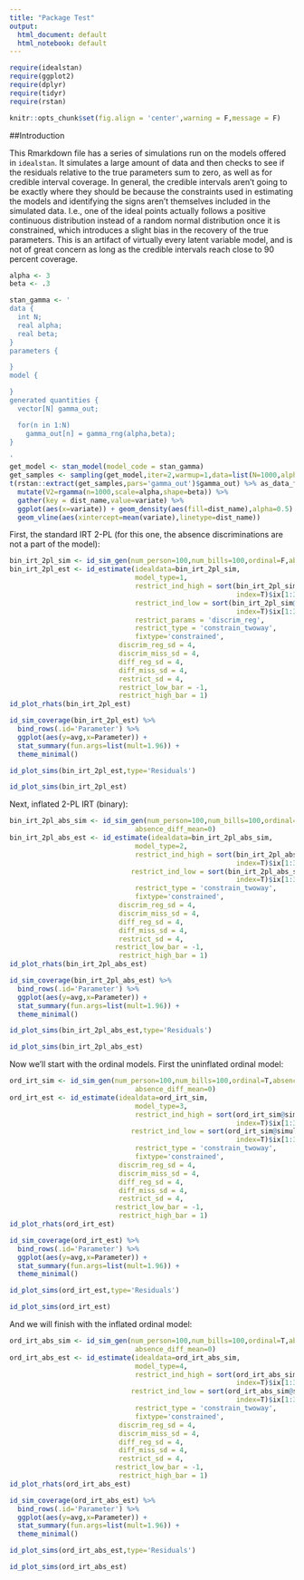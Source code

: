 ```yaml
---
title: "Package Test"
output:
  html_document: default
  html_notebook: default
---
```



```r

require(idealstan)
require(ggplot2)
require(dplyr)
require(tidyr)
require(rstan)

knitr::opts_chunk$set(fig.align = 'center',warning = F,message = F)
```


##Introduction

This Rmarkdown file has a series of simulations run on the models offered in `idealstan`. It simulates a large amount of data and then checks to see if the residuals relative to the true parameters sum to zero, as well as for credible interval coverage. In general, the credible intervals aren't going to be exactly where they should be because the constraints used in estimating the models and identifying the signs aren't themselves included in the simulated data. I.e., one of the ideal points actually follows a positive continuous distribution instead of a random normal distribution once it is constrained, which introduces a slight bias in the recovery of the true parameters. This is an artifact of virtually every latent variable model, and is not of great concern as long as the credible intervals reach close to 90 percent coverage. 

```r

alpha <- 3
beta <- .3

stan_gamma <- '
data {
  int N;
  real alpha;
  real beta;
}
parameters {

}
model {

}
generated quantities {
  vector[N] gamma_out;

  for(n in 1:N)
    gamma_out[n] = gamma_rng(alpha,beta);
}

'
get_model <- stan_model(model_code = stan_gamma)
get_samples <- sampling(get_model,iter=2,warmup=1,data=list(N=1000,alpha=alpha,beta=beta),algorithm="Fixed_param",chains=1)
t(rstan::extract(get_samples,pars='gamma_out')$gamma_out) %>% as_data_frame %>% 
  mutate(V2=rgamma(n=1000,scale=alpha,shape=beta)) %>% 
  gather(key = dist_name,value=variate) %>% 
  ggplot(aes(x=variate)) + geom_density(aes(fill=dist_name),alpha=0.5) + theme_minimal() +
  geom_vline(aes(xintercept=mean(variate),linetype=dist_name))
```


First, the standard IRT 2-PL (for this one, the absence discriminations are not a part of the model):

```r
bin_irt_2pl_sim <- id_sim_gen(num_person=100,num_bills=100,ordinal=F,absence=F)
bin_irt_2pl_est <- id_estimate(idealdata=bin_irt_2pl_sim,
                               model_type=1,
                               restrict_ind_high = sort(bin_irt_2pl_sim@simul_data$true_reg_discrim,decreasing=T,
                                                        index=T)$ix[1:3],
                               restrict_ind_low = sort(bin_irt_2pl_sim@simul_data$true_reg_discrim,decreasing=F, 
                                                        index=T)$ix[1:3],
                               restrict_params = 'discrim_reg',
                               restrict_type = 'constrain_twoway',
                               fixtype='constrained',
                           discrim_reg_sd = 4,
                           discrim_miss_sd = 4,
                           diff_reg_sd = 4,
                           diff_miss_sd = 4,
                           restrict_sd = 4,
                           restrict_low_bar = -1,
                           restrict_high_bar = 1)
id_plot_rhats(bin_irt_2pl_est)
```

```r
id_sim_coverage(bin_irt_2pl_est) %>% 
  bind_rows(.id='Parameter') %>% 
  ggplot(aes(y=avg,x=Parameter)) +
  stat_summary(fun.args=list(mult=1.96)) + 
  theme_minimal() 
```

```r

id_plot_sims(bin_irt_2pl_est,type='Residuals')

```

```r

id_plot_sims(bin_irt_2pl_est)

```


Next, inflated 2-PL IRT (binary):

```r
bin_irt_2pl_abs_sim <- id_sim_gen(num_person=100,num_bills=100,ordinal=F,absence=T,
                               absence_diff_mean=0)
bin_irt_2pl_abs_est <- id_estimate(idealdata=bin_irt_2pl_abs_sim,
                               model_type=2,
                               restrict_ind_high = sort(bin_irt_2pl_abs_sim@simul_data$true_person,decreasing=T,
                                                        index=T)$ix[1:3],
                              restrict_ind_low = sort(bin_irt_2pl_abs_sim@simul_data$true_person,decreasing=F,
                                                        index=T)$ix[1:3],
                               restrict_type = 'constrain_twoway',
                               fixtype='constrained',
                           discrim_reg_sd = 4,
                           discrim_miss_sd = 4,
                           diff_reg_sd = 4,
                           diff_miss_sd = 4,
                           restrict_sd = 4,
                          restrict_low_bar = -1,
                           restrict_high_bar = 1)
id_plot_rhats(bin_irt_2pl_abs_est)
```

```r
id_sim_coverage(bin_irt_2pl_abs_est) %>% 
  bind_rows(.id='Parameter') %>% 
  ggplot(aes(y=avg,x=Parameter)) +
  stat_summary(fun.args=list(mult=1.96)) + 
  theme_minimal() 
```

```r

id_plot_sims(bin_irt_2pl_abs_est,type='Residuals')

```

```r

id_plot_sims(bin_irt_2pl_abs_est)

```

Now we'll start with the ordinal models. First the uninflated ordinal model:

```r
ord_irt_sim <- id_sim_gen(num_person=100,num_bills=100,ordinal=T,absence=F,
                               absence_diff_mean=0)
ord_irt_est <- id_estimate(idealdata=ord_irt_sim,
                               model_type=3,
                               restrict_ind_high = sort(ord_irt_sim@simul_data$true_person,decreasing=T,
                                                        index=T)$ix[1:3],
                              restrict_ind_low = sort(ord_irt_sim@simul_data$true_person,decreasing=F,
                                                        index=T)$ix[1:3],
                               restrict_type = 'constrain_twoway',
                               fixtype='constrained',
                           discrim_reg_sd = 4,
                           discrim_miss_sd = 4,
                           diff_reg_sd = 4,
                           diff_miss_sd = 4,
                           restrict_sd = 4,
                          restrict_low_bar = -1,
                           restrict_high_bar = 1)
id_plot_rhats(ord_irt_est)
```

```r
id_sim_coverage(ord_irt_est) %>% 
  bind_rows(.id='Parameter') %>% 
  ggplot(aes(y=avg,x=Parameter)) +
  stat_summary(fun.args=list(mult=1.96)) + 
  theme_minimal() 
```

```r

id_plot_sims(ord_irt_est,type='Residuals')

```

```r

id_plot_sims(ord_irt_est)

```

And we will finish with the inflated ordinal model:

```r
ord_irt_abs_sim <- id_sim_gen(num_person=100,num_bills=100,ordinal=T,absence=T,
                               absence_diff_mean=0)
ord_irt_abs_est <- id_estimate(idealdata=ord_irt_abs_sim,
                               model_type=4,
                               restrict_ind_high = sort(ord_irt_abs_sim@simul_data$true_person,decreasing=T,
                                                        index=T)$ix[1:3],
                              restrict_ind_low = sort(ord_irt_abs_sim@simul_data$true_person,decreasing=F,
                                                        index=T)$ix[1:3],
                               restrict_type = 'constrain_twoway',
                               fixtype='constrained',
                           discrim_reg_sd = 4,
                           discrim_miss_sd = 4,
                           diff_reg_sd = 4,
                           diff_miss_sd = 4,
                           restrict_sd = 4,
                          restrict_low_bar = -1,
                           restrict_high_bar = 1)
id_plot_rhats(ord_irt_abs_est)
```

```r
id_sim_coverage(ord_irt_abs_est) %>% 
  bind_rows(.id='Parameter') %>% 
  ggplot(aes(y=avg,x=Parameter)) +
  stat_summary(fun.args=list(mult=1.96)) + 
  theme_minimal() 
```

```r

id_plot_sims(ord_irt_abs_est,type='Residuals')

```

```r

id_plot_sims(ord_irt_abs_est)

```